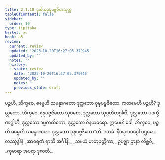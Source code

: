 ```yaml
---
title: 2.1.10 ဒုတိယဝုဍ္ဎပဗ္ဗဇိတသုတ္တ
tableOfContents: false
sidebar:
  order: 10
type: tipitaka
basket: su
book: a5
review:
  current: review
  updated: '2025-10-20T16:27:05.379945'
  updated_by: ''
  notes: ''
  history:
  - state: review
    date: '2025-10-20T16:27:05.379945'
    updated_by: ''
    notes: ''
    previous_state: draft
---
```



<DynamicBreadcrumb />


<ReviewStatus review={frontmatter.review} showDetails={true} />

<HypothesisAnnotation frontmatter={frontmatter} />

<Division number="60" book="a5" e="ch" v="16" p="69">

<Paragraph number="394" book="a5">
ပဉ္စဟိ, ဘိက္ခဝေ, ဓမ္မေဟိ သမန္နာဂတော ဒုလ္လဘော ဝုဍ္ဎပဗ္ဗဇိတော. ကတမေဟိ ပဉ္စဟိ? ဒုလ္လဘော, ဘိက္ခဝေ, ဝုဍ္ဎပဗ္ဗဇိတော သုဝစော, ဒုလ္လဘော သုဂ္ဂဟိတဂ္ဂါဟီ, ဒုလ္လဘော ပဒက္ခိဏဂ္ဂါဟီ, ဒုလ္လဘော ဓမ္မကထိကော, ဒုလ္လဘော ဝိနယဓရော. ဣမေဟိ ခေါ, ဘိက္ခဝေ, ပဉ္စဟိ ဓမ္မေဟိ သမန္နာဂတော ဒုလ္လဘော ဝုဍ္ဎပဗ္ဗဇိတော”တိ.

</Paragraph>
</Division>

<Paragraph number="395" type="center" book="a5">
ဒသမံ.



</Paragraph>

<Paragraph number="396" type="center" book="a5">
နီဝရဏဝဂ္ဂေါ ပဌမော.



</Paragraph>

<Paragraph number="397" type="center" book="a5">
တဿုဒ္ဒါနံ


</Paragraph>

<Paragraph number="398" type="verses" book="a5">
_အာဝရဏံ ရာသိ အင်္ဂါနိ,_  
_သမယံ မာတုပုတ္တိကာ;_  
ဥပဇ္ဈာ ဌာနာ လိစ္ဆဝိ,_  
_ကုမာရာ အပရာ ဒုဝေတိ._
</Paragraph>